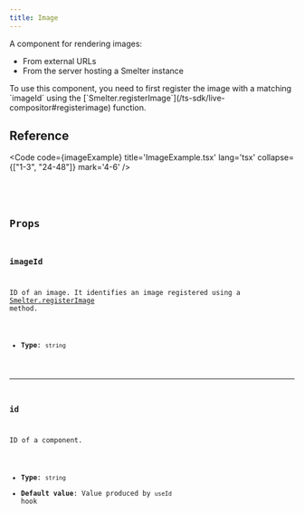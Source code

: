 ```yaml
---
title: Image
---
```


A component for rendering images:
- From external URLs
- From the server hosting a Smelter instance

<Aside>To use this component, you need to first register the image with a matching `imageId` using the [`Smelter.registerImage`](/ts-sdk/live-compositor#registerimage) function.</Aside>

## Reference

<Code code={imageExample} title='ImageExample.tsx' lang='tsx' collapse={["1-3", "24-48"]} mark='4-6' />

<CollapsibleDetails summaryTitle='Type definitions'>
<Code code={`
type ImageProps = {
    id?: string;
    imageId: string;
}
`} lang='tsx' />
</CollapsibleDetails>

## Props

### imageId
ID of an image. It identifies an image registered using a [Smelter.registerImage](/ts-sdk/live-compositor#registerimage) method.

- **Type**: `string`

---

### id
ID of a component.

- **Type**: `string`
- **Default value**: Value produced by `useId` hook

